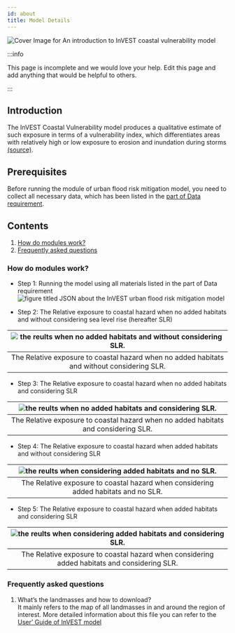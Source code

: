 ```yaml
---
id: about
title: Model Details
---
```


![Cover Image for `An introduction to InVEST coastal vulnerability model`](../../static/img/banner-image-invest-coastal.png)

:::info

This page is incomplete and we would love your help. Edit this page and add anything that would be helpful to others.

:::

## Introduction
The InVEST Coastal Vulnerability model produces a qualitative estimate of such exposure in terms of a vulnerability index, which differentiates areas with relatively high or low exposure to erosion and inundation during storms [(source)](https://invest-userguide.readthedocs.io/en/latest/coastal_vulnerability.html).

## Prerequisites

Before running the module of urban flood risk mitigation model, you need to collect all necessary data, which has been listed in the [part of Data requirement](https://xiaoganghe.github.io/InVEST-Cities-in-Nature/docs/Coastal-Vulnerability/data).

## Contents

1. [How do modules work?](#how-do-modules-work)
2. [Frequently asked questions](#frequently-asked-questions)

### How do modules work?

- Step 1: Running the model using all materials listed in the part of Data requirement  
![figure titled `JSON about the InVEST urban flood risk mitigation model`](../../static/img/CV-JSON.png)

- Step 2: The Relative exposure to coastal hazard when no added habitats and without considering sea level rise (hereafter SLR)  

|![the reults when no added habitats and without considering SLR.](../../static/img/cv-no-added-habitats-no-SLR.png) |
|:--:|
| The Relative exposure to coastal hazard when no added habitats and without considering SLR. |

- Step 3: The Relative exposure to coastal hazard when no added habitats and considering SLR  

|![the reults when no added habitats and considering SLR.](../../static/img/cv-no-added-habitats-considering-SLR.png) |
|:--:|
| The Relative exposure to coastal hazard when no added habitats and considering SLR. |

- Step 4: The Relative exposure to coastal hazard when added habitats and without considering SLR  

|![the reults when considering added habitats and no SLR.](../../static/img/cv-considering-added-habitats-no-SLR.png) |
|:--:|
| The Relative exposure to coastal hazard when considering added habitats and no SLR. |

- Step 5: The Relative exposure to coastal hazard when added habitats and considering SLR

|![the reults when considering added habitats and considering SLR.](../../static/img/cv-considering-added-habitats-considering-SLR.png) |
|:--:|
| The Relative exposure to coastal hazard when considering added habitats and considering SLR. |

### Frequently asked questions

1. What’s the landmasses and how to download?  
   It mainly refers to the map of all landmasses in and around the region of interest. More detailed information about this file you can refer to the [User’ Guide of InVEST model](https://storage.googleapis.com/releases.naturalcapitalproject.org/investuserguide/latest/coastal_vulnerability.html#data-needs)
